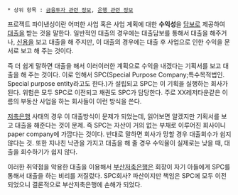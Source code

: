  * 상위 항목 : [[금융투자 관련 정보]], [[은행 관련 정보]]

프로젝트 파이낸싱이란 어떠한 사업 혹은 사업 계획에 대한 '''수익성'''을 [[담보]]로 제공하여 [[대출]]을 받는 것을 말한다. 일반적인 대출의 경우에는 대출담보를 통해서 대출을 해주거나, [[신용]]을 보고 대출을 해 주지만, 이 대출의 경우에는 대출 후 사업으로 인한 수익을 문서로 보고 해 주는 것이다.

즉 더 쉽게 말하면 대출을 해서 이러이러한 계획으로 수익을 내겠다는 기획서를 보고 대출을 해 주는 것이다. 이로 인해서 SPC(Special Purpose Company;특수목적법인. Special purpose entity라고도 한다.)가 설립되고 SPC는 이 기획을 실행하는 회사가 된다. 위험은 모두 SPC로 이전되고 채권도 SPC가 담당한다. 주로 XX레저타운같은 이름의 부동산 사업을 하는 회사들이 이런 방식을 쓴다. 

[[저축은행]] 사태의 경우 이 대출방식이 문제가 되었는데, 읽어보면 알겠지만 기획서를 보고 대출을 해준다는 것이 문제. 즉 SPC는 자산이 거의 없는 부채로 이루어진 회사이니 paper company에 가깝다는 것이다. 반대로 말하면 회사가 망할 경우 대출회수가 쉽지 않다는 것. 또한 지나친 낙관을 가지고 대출을 해 줄 경우 수익율이 실제로는 낮을 때, 대출을 회수하기가 쉽지 않다. 

이러한 취약점을 악용한 대출을 이용해서 [[부산저축은행]]은 회장이 자기 아들에게 SPC를 통해서 대출을 하는 비리를 저질렀다. SPC회사? 파산이지만 책임은 SPC에 모두 이전되었으니 결론적으로 부산저축은행에 손해가 되었다. 
